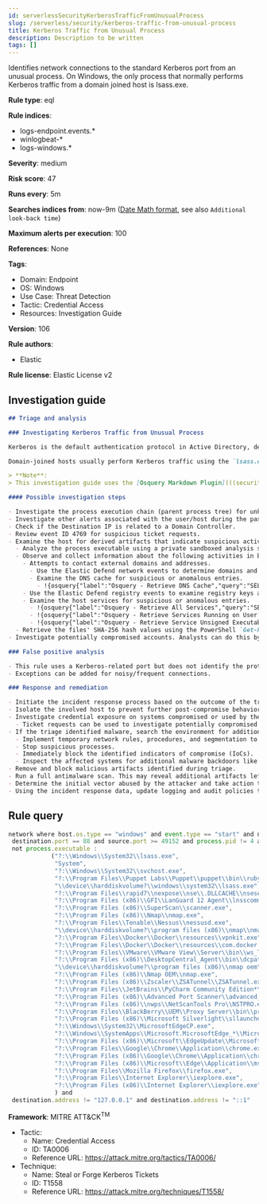 ```yaml
---
id: serverlessSecurityKerberosTrafficFromUnusualProcess
slug: /serverless/security/kerberos-traffic-from-unusual-process
title: Kerberos Traffic from Unusual Process
description: Description to be written
tags: []
---
```


<div id="kerberos-traffic-from-unusual-process"></div>

Identifies network connections to the standard Kerberos port from an unusual process. On Windows, the only process that normally performs Kerberos traffic from a domain joined host is lsass.exe.

**Rule type**: eql

**Rule indices**:

* logs-endpoint.events.*
* winlogbeat-*
* logs-windows.*

**Severity**: medium

**Risk score**: 47

**Runs every**: 5m

**Searches indices from**: now-9m ([Date Math format](((ref))/common-options.html#date-math), see also <DocLink id="serverlessSecurityRulesUiCreate" section="set-the-rules-schedule">`Additional look-back time`</DocLink>)

**Maximum alerts per execution**: 100

**References**: None

**Tags**:

* Domain: Endpoint
* OS: Windows
* Use Case: Threat Detection
* Tactic: Credential Access
* Resources: Investigation Guide

**Version**: 106

**Rule authors**:

* Elastic

**Rule license**: Elastic License v2

## Investigation guide

```markdown
## Triage and analysis

### Investigating Kerberos Traffic from Unusual Process

Kerberos is the default authentication protocol in Active Directory, designed to provide strong authentication for client/server applications by using secret-key cryptography.

Domain-joined hosts usually perform Kerberos traffic using the `lsass.exe` process. This rule detects the occurrence of traffic on the Kerberos port (88) by processes other than `lsass.exe` to detect the unusual request and usage of Kerberos tickets.

> **Note**:
> This investigation guide uses the [Osquery Markdown Plugin](((security-guide))/invest-guide-run-osquery.html) introduced in Elastic Stack version 8.5.0. Older Elastic Stack versions will display unrendered Markdown in this guide.

#### Possible investigation steps

- Investigate the process execution chain (parent process tree) for unknown processes. Examine their executable files for prevalence, whether they are located in expected locations, and if they are signed with valid digital signatures.
- Investigate other alerts associated with the user/host during the past 48 hours.
- Check if the Destination IP is related to a Domain Controller.
- Review event ID 4769 for suspicious ticket requests.
- Examine the host for derived artifacts that indicate suspicious activities:
  - Analyze the process executable using a private sandboxed analysis system.
  - Observe and collect information about the following activities in both the sandbox and the alert subject host:
    - Attempts to contact external domains and addresses.
      - Use the Elastic Defend network events to determine domains and addresses contacted by the subject process by filtering by the process' `process.entity_id`.
      - Examine the DNS cache for suspicious or anomalous entries.
        - !{osquery{"label":"Osquery - Retrieve DNS Cache","query":"SELECT * FROM dns_cache"}}
    - Use the Elastic Defend registry events to examine registry keys accessed, modified, or created by the related processes in the process tree.
    - Examine the host services for suspicious or anomalous entries.
      - !{osquery{"label":"Osquery - Retrieve All Services","query":"SELECT description, display_name, name, path, pid, service_type, start_type, status, user_account FROM services"}}
      - !{osquery{"label":"Osquery - Retrieve Services Running on User Accounts","query":"SELECT description, display_name, name, path, pid, service_type, start_type, status, user_account FROM services WHERE\nNOT (user_account LIKE '%LocalSystem' OR user_account LIKE '%LocalService' OR user_account LIKE '%NetworkService' OR\nuser_account == null)\n"}}
      - !{osquery{"label":"Osquery - Retrieve Service Unsigned Executables with Virustotal Link","query":"SELECT concat('https://www.virustotal.com/gui/file/', sha1) AS VtLink, name, description, start_type, status, pid,\nservices.path FROM services JOIN authenticode ON services.path = authenticode.path OR services.module_path =\nauthenticode.path JOIN hash ON services.path = hash.path WHERE authenticode.result != 'trusted'\n"}}
  - Retrieve the files' SHA-256 hash values using the PowerShell `Get-FileHash` cmdlet and search for the existence and reputation of the hashes in resources like VirusTotal, Hybrid-Analysis, CISCO Talos, Any.run, etc.
- Investigate potentially compromised accounts. Analysts can do this by searching for login events (for example, 4624) to the target host after the registry modification.

### False positive analysis

- This rule uses a Kerberos-related port but does not identify the protocol used on that port. HTTP traffic on a non-standard port or destination IP address unrelated to Domain controllers can create false positives.
- Exceptions can be added for noisy/frequent connections.

### Response and remediation

- Initiate the incident response process based on the outcome of the triage.
- Isolate the involved host to prevent further post-compromise behavior.
- Investigate credential exposure on systems compromised or used by the attacker to ensure all compromised accounts are identified. Reset passwords for these accounts and other potentially compromised credentials, such as email, business systems, and web services.
  - Ticket requests can be used to investigate potentially compromised accounts.
- If the triage identified malware, search the environment for additional compromised hosts.
  - Implement temporary network rules, procedures, and segmentation to contain the malware.
  - Stop suspicious processes.
  - Immediately block the identified indicators of compromise (IoCs).
  - Inspect the affected systems for additional malware backdoors like reverse shells, reverse proxies, or droppers that attackers could use to reinfect the system.
- Remove and block malicious artifacts identified during triage.
- Run a full antimalware scan. This may reveal additional artifacts left in the system, persistence mechanisms, and malware components.
- Determine the initial vector abused by the attacker and take action to prevent reinfection through the same vector.
- Using the incident response data, update logging and audit policies to improve the mean time to detect (MTTD) and the mean time to respond (MTTR).
```

## Rule query

```js
network where host.os.type == "windows" and event.type == "start" and network.direction : ("outgoing", "egress") and
 destination.port == 88 and source.port >= 49152 and process.pid != 4 and
 not process.executable :
            ("?:\\Windows\\System32\\lsass.exe",
             "System",
             "?:\\Windows\\System32\\svchost.exe",
             "?:\\Program Files\\Puppet Labs\\Puppet\\puppet\\bin\\ruby.exe",
             "\\device\\harddiskvolume?\\windows\\system32\\lsass.exe",
             "?:\\Program Files\\rapid7\\nexpose\\nse\\.DLLCACHE\\nseserv.exe",
             "?:\\Program Files (x86)\\GFI\\LanGuard 12 Agent\\lnsscomm.exe",
             "?:\\Program Files (x86)\\SuperScan\\scanner.exe",
             "?:\\Program Files (x86)\\Nmap\\nmap.exe",
             "?:\\Program Files\\Tenable\\Nessus\\nessusd.exe",
             "\\device\\harddiskvolume?\\program files (x86)\\nmap\\nmap.exe",
             "?:\\Program Files\\Docker\\Docker\\resources\\vpnkit.exe",
             "?:\\Program Files\\Docker\\Docker\\resources\\com.docker.vpnkit.exe",
             "?:\\Program Files\\VMware\\VMware View\\Server\\bin\\ws_TomcatService.exe",
             "?:\\Program Files (x86)\\DesktopCentral_Agent\\bin\\dcpatchscan.exe",
             "\\device\\harddiskvolume?\\program files (x86)\\nmap oem\\nmap.exe",
             "?:\\Program Files (x86)\\Nmap OEM\\nmap.exe",
             "?:\\Program Files (x86)\\Zscaler\\ZSATunnel\\ZSATunnel.exe",
             "?:\\Program Files\\JetBrains\\PyCharm Community Edition*\\bin\\pycharm64.exe",
             "?:\\Program Files (x86)\\Advanced Port Scanner\\advanced_port_scanner.exe",
             "?:\\Program Files (x86)\\nwps\\NetScanTools Pro\\NSTPRO.exe",
             "?:\\Program Files\\BlackBerry\\UEM\\Proxy Server\\bin\\prunsrv.exe",
             "?:\\Program Files (x86)\\Microsoft Silverlight\\sllauncher.exe",
             "?:\\Windows\\System32\\MicrosoftEdgeCP.exe",
             "?:\\Windows\\SystemApps\\Microsoft.MicrosoftEdge_*\\MicrosoftEdge.exe",
             "?:\\Program Files (x86)\\Microsoft\\EdgeUpdate\\MicrosoftEdgeUpdate.exe",
             "?:\\Program Files\\Google\\Chrome\\Application\\chrome.exe",
             "?:\\Program Files (x86)\\Google\\Chrome\\Application\\chrome.exe",
             "?:\\Program Files (x86)\\Microsoft\\Edge\\Application\\msedge.exe",
             "?:\\Program Files\\Mozilla Firefox\\firefox.exe",
             "?:\\Program Files\\Internet Explorer\\iexplore.exe",
             "?:\\Program Files (x86)\\Internet Explorer\\iexplore.exe"
             ) and
 destination.address != "127.0.0.1" and destination.address != "::1"

```

**Framework**: MITRE ATT&CK<sup>TM</sup>

* Tactic:
    * Name: Credential Access
    * ID: TA0006
    * Reference URL: https://attack.mitre.org/tactics/TA0006/
* Technique:
    * Name: Steal or Forge Kerberos Tickets
    * ID: T1558
    * Reference URL: https://attack.mitre.org/techniques/T1558/

